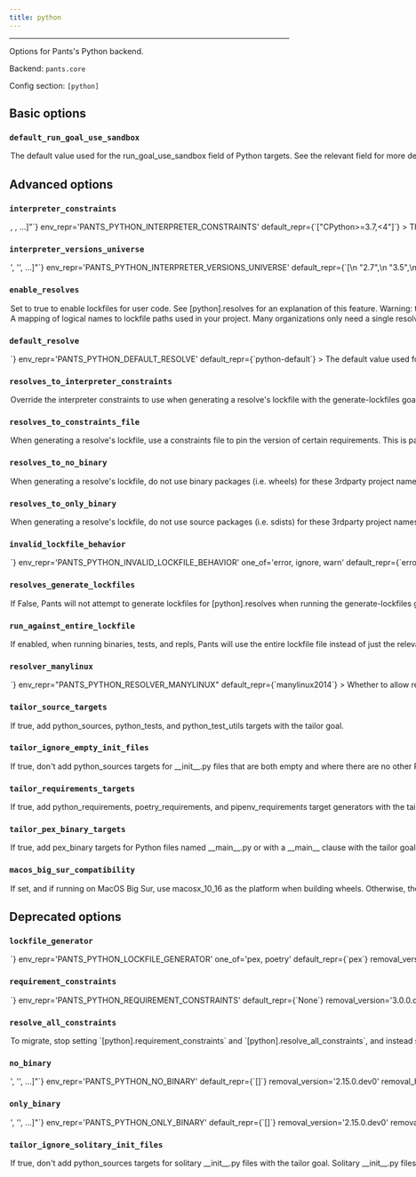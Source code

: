 ```yaml
---
title: python
---
```



---

Options for Pants&#x27;s Python backend.

Backend: <span className="color--primary">`pants.core`</span>

Config section: <span className="color--primary">`[python]`</span>

<span className={styles.options}>

## Basic options

### `default_run_goal_use_sandbox`

<Option
  cli_repr={`--[no-]python-default-run-goal-use-sandbox`}
  env_repr="PANTS_PYTHON_DEFAULT_RUN_GOAL_USE_SANDBOX"
  default_repr={`True`}
>

The default value used for the `run_goal_use_sandbox` field of Python targets.
See the relevant field for more details.

</Option>

## Advanced options

### `interpreter_constraints`

<Option
  cli_repr={`--python-interpreter-constraints="[<requirement>, <requirement>, ...]"`}
  env_repr='PANTS_PYTHON_INTERPRETER_CONSTRAINTS'
  default_repr={`["CPython>=3.7,<4"]`}
>

The Python interpreters your codebase is compatible with.

These constraints are used as the default value for the `interpreter_constraints` field of Python targets.

Specify with requirement syntax, e.g. &#x27;CPython&gt;=2.7,&lt;3&#x27; (A CPython interpreter with version &gt;=2.7 AND version &lt;3) or &#x27;PyPy&#x27; (A pypy interpreter of any version). Multiple constraint strings will be ORed together.

</Option>

### `interpreter_versions_universe`

<Option
  cli_repr={`--python-interpreter-versions-universe="['<str>', '<str>', ...]"`}
  env_repr='PANTS_PYTHON_INTERPRETER_VERSIONS_UNIVERSE'
  default_repr={`[\n  "2.7",\n  "3.5",\n  "3.6",\n  "3.7",\n  "3.8",\n  "3.9",\n  "3.10",\n  "3.11"\n]`}
>

All known Python major/minor interpreter versions that may be used by either your code or tools used by your code.

This is used by Pants to robustly handle interpreter constraints, such as knowing when generating lockfiles which Python versions to check if your code is using.

This does not control which interpreter your code will use. Instead, to set your interpreter constraints, update `[python].interpreter_constraints`, the `interpreter_constraints` field, and relevant tool options like `[isort].interpreter_constraints` to tell Pants which interpreters your code actually uses. See https://www.pantsbuild.org/v2.14/docs/python-interpreter-compatibility.

All elements must be the minor and major Python version, e.g. &#x27;2.7&#x27; or &#x27;3.10&#x27;. Do not include the patch version.

</Option>

### `enable_resolves`

<Option
  cli_repr={`--[no-]python-enable-resolves`}
  env_repr='PANTS_PYTHON_ENABLE_RESOLVES'
  default_repr={`False`}
>

Set to true to enable lockfiles for user code. See `[python].resolves` for an explanation of this feature.

Warning: the `generate-lockfiles` goal does not yet work if you have local requirements, regardless of using Pex vs. Poetry for the lockfile generator. Support is coming in a future Pants release. In the meantime, the workaround is to host the files in a custom repository with `[python-repos]` (https://www.pantsbuild.org/v2.14/docs/python-third-party-dependencies#custom-repositories).

You may also run into issues generating lockfiles when using Poetry as the generator, rather than Pex. See the option `[python].lockfile_generator` for more information.

This option is mutually exclusive with `[python].requirement_constraints`. We strongly recommend using this option because it:

1. Uses `--hash` to validate that all downloaded files are expected, which reduces the risk of supply chain attacks.
2. Enforces that all transitive dependencies are in the lockfile, whereas constraints allow you to leave off dependencies. This ensures your build is more stable and reduces the risk of supply chain attacks.
3. Allows you to have multiple lockfiles in your repository.
   </Option>

### `resolves`

<Option
  cli_repr={`--python-resolves="{'key1': val1, 'key2': val2, ...}"`}
  env_repr='PANTS_PYTHON_RESOLVES'
  default_repr={`{"python-default": "3rdparty/python/default.lock"}`}
>

A mapping of logical names to lockfile paths used in your project.

Many organizations only need a single resolve for their whole project, which is a good default and often the simplest thing to do. However, you may need multiple resolves, such as if you use two conflicting versions of a requirement in your repository.

If you only need a single resolve, run `/home/josh/work/scie-pants/dist/scie-pants-linux-x86_64 generate-lockfiles` to generate the lockfile.

If you need multiple resolves:

1. Via this option, define multiple resolve names and their lockfile paths. The names should be meaningful to your repository, such as `data-science` or `pants-plugins`.
2. Set the default with `[python].default_resolve`.
3. Update your `python_requirement` targets with the `resolve` field to declare which resolve they should be available in. They default to `[python].default_resolve`, so you only need to update targets that you want in non-default resolves. (Often you&#x27;ll set this via the `python_requirements` or `poetry_requirements` target generators)
4. Run `/home/josh/work/scie-pants/dist/scie-pants-linux-x86_64 generate-lockfiles` to generate the lockfiles. If the results aren&#x27;t what you&#x27;d expect, adjust the prior step.
5. Update any targets like `python_source` / `python_sources`, `python_test` / `python_tests`, and `pex_binary` which need to set a non-default resolve with the `resolve` field.

If a target can work with multiple resolves, you can either use the `parametrize` mechanism or manually create a distinct target per resolve. See https://www.pantsbuild.org/v2.14/docs/targets for information about `parametrize`.

For example:

```
python_sources(
    resolve=parametrize("data-science", "web-app"),
)
```

You can name the lockfile paths what you would like; Pants does not expect a certain file extension or location.

Only applies if `[python].enable_resolves` is true.

</Option>

### `default_resolve`

<Option
  cli_repr={`--python-default-resolve=<str>`}
  env_repr='PANTS_PYTHON_DEFAULT_RESOLVE'
  default_repr={`python-default`}
>

The default value used for the `resolve` field.

The name must be defined as a resolve in `[python].resolves`.

</Option>

### `resolves_to_interpreter_constraints`

<Option
  cli_repr={`--python-resolves-to-interpreter-constraints="{'key1': val1, 'key2': val2, ...}"`}
  env_repr='PANTS_PYTHON_RESOLVES_TO_INTERPRETER_CONSTRAINTS'
  default_repr={`{}`}
>

Override the interpreter constraints to use when generating a resolve&#x27;s lockfile with the `generate-lockfiles` goal.

By default, each resolve from `[python].resolves` will use your global interpreter constraints set in `[python].interpreter_constraints`. With this option, you can override each resolve to use certain interpreter constraints, such as `{'data-science': ['==3.8.*']}`.

Warning: this does NOT impact the interpreter constraints used by targets within the resolve, which is instead set by the option `[python.interpreter_constraints` and the `interpreter_constraints` field. It only impacts how the lockfile is generated.

Pants will validate that the interpreter constraints of your code using a resolve are compatible with that resolve&#x27;s own constraints. For example, if your code is set to use [&#x27;==3.9.*&#x27;] via the `interpreter_constraints` field, but it&#x27;s using a resolve whose interpreter constraints are set to [&#x27;==3.7.*&#x27;], then Pants will error explaining the incompatibility.

The keys must be defined as resolves in `[python].resolves`. To change the interpreter constraints for tool lockfiles, change `[tool].interpreter_constraints`, e.g. `[black].interpreter_constraints`; if the tool does not have that option, it determines its interpreter constraints from your user code.

</Option>

### `resolves_to_constraints_file`

<Option
  cli_repr={`--python-resolves-to-constraints-file="{'key1': val1, 'key2': val2, ...}"`}
  env_repr='PANTS_PYTHON_RESOLVES_TO_CONSTRAINTS_FILE'
  default_repr={`{}`}
>

When generating a resolve&#x27;s lockfile, use a constraints file to pin the version of certain requirements. This is particularly useful to pin the versions of transitive dependencies of your direct requirements.

See https://pip.pypa.io/en/stable/user_guide/#constraints-files for more information on the format of constraint files and how constraints are applied in Pex and pip.

Expects a dictionary of resolve names from `[python].resolves` and Python tools (e.g. `black` and `pytest`) to file paths for constraints files. For example, `{'data-science': '3rdparty/data-science-constraints.txt'}`. If a resolve is not set in the dictionary, it will not use a constraints file.

You can use the key `__default__` to set a default value for all resolves.

Note: Only takes effect if you use Pex lockfiles. Use the default `[python].lockfile_generator = "pex"` and run the `generate-lockfiles` goal.

</Option>

### `resolves_to_no_binary`

<Option
  cli_repr={`--python-resolves-to-no-binary="{'key1': val1, 'key2': val2, ...}"`}
  env_repr='PANTS_PYTHON_RESOLVES_TO_NO_BINARY'
  default_repr={`{}`}
>

When generating a resolve&#x27;s lockfile, do not use binary packages (i.e. wheels) for these 3rdparty project names.

Expects a dictionary of resolve names from `[python].resolves` and Python tools (e.g. `black` and `pytest`) to lists of project names. For example, `{'data-science': ['requests', 'numpy']}`. If a resolve is not set in the dictionary, it will have no restrictions on binary packages.

You can use the key `__default__` to set a default value for all resolves.

For each resolve&#x27;s value, you can use the value `:all:` to disable all binary packages.

Note that some packages are tricky to compile and may fail to install when this option is used on them. See https://pip.pypa.io/en/stable/cli/pip_install/#install-no-binary for details.

Note: Only takes effect if you use Pex lockfiles. Use the default `[python].lockfile_generator = "pex"` and run the `generate-lockfiles` goal.

</Option>

### `resolves_to_only_binary`

<Option
  cli_repr={`--python-resolves-to-only-binary="{'key1': val1, 'key2': val2, ...}"`}
  env_repr='PANTS_PYTHON_RESOLVES_TO_ONLY_BINARY'
  default_repr={`{}`}
>

When generating a resolve&#x27;s lockfile, do not use source packages (i.e. sdists) for these 3rdparty project names, e.g `['django', 'requests']`.

Expects a dictionary of resolve names from `[python].resolves` and Python tools (e.g. `black` and `pytest`) to lists of project names. For example, `{'data-science': ['requests', 'numpy']}`. If a resolve is not set in the dictionary, it will have no restrictions on source packages.

You can use the key `__default__` to set a default value for all resolves.

For each resolve&#x27;s value, you can use the value `:all:` to disable all source packages.

Packages without binary distributions will fail to install when this option is used on them. See https://pip.pypa.io/en/stable/cli/pip_install/#install-only-binary for details.

Note: Only takes effect if you use Pex lockfiles. Use the default `[python].lockfile_generator = "pex"` and run the `generate-lockfiles` goal.

</Option>

### `invalid_lockfile_behavior`

<Option
  cli_repr={`--python-invalid-lockfile-behavior=<InvalidLockfileBehavior>`}
  env_repr='PANTS_PYTHON_INVALID_LOCKFILE_BEHAVIOR'
  one_of='error, ignore, warn'
  default_repr={`error`}
>

The behavior when a lockfile has requirements or interpreter constraints that are not compatible with what the current build is using.

We recommend keeping the default of `error` for CI builds.

Note that `warn` will still expect a Pants lockfile header, it only won&#x27;t error if the lockfile is stale and should be regenerated.

Use `ignore` to avoid needing a lockfile header at all, e.g. if you are manually managing lockfiles rather than using the `generate-lockfiles` goal.

</Option>

### `resolves_generate_lockfiles`

<Option
  cli_repr={`--[no-]python-resolves-generate-lockfiles`}
  env_repr='PANTS_PYTHON_RESOLVES_GENERATE_LOCKFILES'
  default_repr={`True`}
>

If False, Pants will not attempt to generate lockfiles for `[python].resolves` when running the `generate-lockfiles` goal.

This is intended to allow you to manually generate lockfiles for your own code, rather than using Pex lockfiles. For example, when adopting Pants in a project already using Poetry, you can use `poetry export --dev` to create a requirements.txt-style lockfile understood by Pants, then point `[python].resolves` to the file.

If you set this to False, Pants will not attempt to validate the metadata headers for your user lockfiles. This is useful so that you can keep `[python].invalid_lockfile_behavior` to `error` or `warn` if you&#x27;d like so that tool lockfiles continue to be validated, while user lockfiles are skipped.

Warning: it will likely be slower to install manually generated user lockfiles than Pex ones because Pants cannot as efficiently extract the subset of requirements used for a particular task. See the option `[python].run_against_entire_lockfile`.

</Option>

### `run_against_entire_lockfile`

<Option
  cli_repr={`--[no-]python-run-against-entire-lockfile`}
  env_repr='PANTS_PYTHON_RUN_AGAINST_ENTIRE_LOCKFILE'
  default_repr={`False`}
>

If enabled, when running binaries, tests, and repls, Pants will use the entire lockfile file instead of just the relevant subset.

If you are using Pex lockfiles, we generally do not recommend this. You will already get similar performance benefits to this option, without the downsides.

Otherwise, this option can improve performance and reduce cache size. But it has two consequences: 1) All cached test results will be invalidated if any requirement in the lockfile changes, rather than just those that depend on the changed requirement. 2) Requirements unneeded by a test/run/repl will be present on the sys.path, which might in rare cases cause their behavior to change.

This option does not affect packaging deployable artifacts, such as PEX files, wheels and cloud functions, which will still use just the exact subset of requirements needed.

</Option>

### `resolver_manylinux`

<Option
  cli_repr={`--python-resolver-manylinux=<str>`}
  env_repr="PANTS_PYTHON_RESOLVER_MANYLINUX"
  default_repr={`manylinux2014`}
>

Whether to allow resolution of manylinux wheels when resolving requirements
for foreign linux platforms. The value should be a manylinux platform upper
bound, e.g.: &#x27;manylinux2010&#x27;, or else the string &#x27;no&#x27; to
disallow.

</Option>

### `tailor_source_targets`

<Option
  cli_repr={`--[no-]python-tailor-source-targets`}
  env_repr="PANTS_PYTHON_TAILOR_SOURCE_TARGETS"
  default_repr={`True`}
>

If true, add `python_sources`, `python_tests`, and `python_test_utils` targets
with the `tailor` goal.

</Option>

### `tailor_ignore_empty_init_files`

<Option
  cli_repr={`--[no-]python-tailor-ignore-empty-init-files`}
  env_repr='PANTS_PYTHON_TAILOR_IGNORE_EMPTY_INIT_FILES'
  default_repr={`True`}
>

If true, don&#x27;t add `python_sources` targets for `__init__.py` files that are both empty and where there are no other Python files in the directory.

Empty and solitary `__init__.py` files usually exist as import scaffolding rather than true library code, so it can be noisy to add BUILD files.

Even if this option is set to true, Pants will still ensure the empty `__init__.py` files are included in the sandbox when running processes.

If you set to false, you may also want to set `[python-infer].init_files = "always"`.

</Option>

### `tailor_requirements_targets`

<Option
  cli_repr={`--[no-]python-tailor-requirements-targets`}
  env_repr='PANTS_PYTHON_TAILOR_REQUIREMENTS_TARGETS'
  default_repr={`True`}
>

If true, add `python_requirements`, `poetry_requirements`, and `pipenv_requirements` target generators with the `tailor` goal.

`python_requirements` targets are added for any file that matches the pattern `*requirements*.txt`. You will need to manually add `python_requirements` for different file names like `reqs.txt`.

`poetry_requirements` targets are added for `pyproject.toml` files with `[tool.poetry` in them.

</Option>

### `tailor_pex_binary_targets`

<Option
  cli_repr={`--[no-]python-tailor-pex-binary-targets`}
  env_repr="PANTS_PYTHON_TAILOR_PEX_BINARY_TARGETS"
  default_repr={`False`}
>

If true, add `pex_binary` targets for Python files named `__main__.py` or with
a `__main__` clause with the `tailor` goal.

</Option>

### `macos_big_sur_compatibility`

<Option
  cli_repr={`--[no-]python-macos-big-sur-compatibility`}
  env_repr="PANTS_PYTHON_MACOS_BIG_SUR_COMPATIBILITY"
  default_repr={`False`}
>

If set, and if running on MacOS Big Sur, use macosx_10_16 as the platform when
building wheels. Otherwise, the default of macosx_11_0 will be used. This may
be required for pip to be able to install the resulting distribution on Big
Sur.

</Option>

## Deprecated options

### `lockfile_generator`

<Option
  cli_repr={`--python-lockfile-generator=<LockfileGenerator>`}
  env_repr='PANTS_PYTHON_LOCKFILE_GENERATOR'
  one_of='pex, poetry'
  default_repr={`pex`}
  removal_version='2.15.0.dev0'
  removal_hint={'Pants will soon only support generating lockfiles via the Pex format, as Poetry-generated lockfiles mismatch with Pants\'s pip-based approach.<br /><br />If you do not want to use Pex lockfiles, you will still be able to manually generate lockfiles, e.g. by manually running `poetry export --dev` on your `poetry.lock`. See https://www.pantsbuild.org/v2.14/docs/python-third-party-dependencies#manually-generating-lockfiles for more information.<br /><br />While Pex generates locks in a proprietary JSON format, you can use the `/home/josh/work/scie-pants/dist/scie-pants-linux-x86_64 export` goal for Pants to create a virtual environment for interoperability with tools like IDEs.<br /><br />Please open a GitHub issue or reach out on Slack if you encounter issues while migrating: https://www.pantsbuild.org/v2.14/docs/getting-help<br /><br />Tip: you can incrementally migrate one lockfile at-a-time by dynamically setting the option `--python-lockfile-generator`. For example:<br /><br />  /home/josh/work/scie-pants/dist/scie-pants-linux-x86_64 --python-lockfile-generator=pex generate-lockfiles --resolve=black --resolve=isort<br />  /home/josh/work/scie-pants/dist/scie-pants-linux-x86_64 --python-lockfile-generator=poetry generate-lockfiles --resolve=python-default'}
>

Whether to use Pex or Poetry with the `generate-lockfiles` goal.

Poetry does not support these features:

1. `[python-repos]` for custom indexes/cheeseshops.
2. VCS (Git) requirements.
3. `[GLOBAL].ca_certs_path`.

If you use any of these features, you should use Pex.

Several users have also had issues with how Poetry&#x27;s lockfile generation handles environment markers for transitive dependencies; certain dependencies end up with nonsensical environment markers which cause the dependency to not be installed, then for Pants/Pex to complain the dependency is missing, even though it&#x27;s in the lockfile. There is a workaround: for `[python].resolves`, manually create a `python_requirement` target for the problematic transitive dependencies so that they are seen as direct requirements, rather than transitive. For tool lockfiles, add the problematic transitive dependency to `[tool].extra_requirements`, e.g. `[isort].extra_requirements`. Then, regenerate the lockfile(s) with the `generate-lockfiles` goal. Alternatively, use Pex for generation.

Finally, installing from a Poetry-generated lockfile is slower than installing from a Pex lockfile. When using a Pex lockfile, Pants will only install the subset needed for the current task.

However, Pex lockfile generation is a new feature. Given how vast the Python packaging ecosystem is, it is possible you may experience edge cases / bugs we haven&#x27;t yet covered. Bug reports are appreciated! https://github.com/pantsbuild/pants/issues/new/choose

Note that while Pex generates locks in a proprietary JSON format, you can use the `/home/josh/work/scie-pants/dist/scie-pants-linux-x86_64 export` goal for Pants to create a virtual environment for interoperability with tools like IDEs.

</Option>

### `requirement_constraints`

<Option
  cli_repr={`--python-requirement-constraints=<file_option>`}
  env_repr='PANTS_PYTHON_REQUIREMENT_CONSTRAINTS'
  default_repr={`None`}
  removal_version='3.0.0.dev0'
  removal_hint={'We encourage instead migrating to `[python].enable_resolves` and `[python].resolves`, which is an improvement over this option. The `[python].resolves` feature ensures that your lockfiles are fully comprehensive, i.e. include all transitive dependencies; uses hashes for better supply chain security; and supports advanced features like VCS and local requirements, along with options `[python].resolves_to_only_binary`.<br /><br />To migrate, stop setting `[python].requirement_constraints` and `[python].resolve_all_constraints`, and instead set `[python].enable_resolves` to `true`. Then, run `/home/josh/work/scie-pants/dist/scie-pants-linux-x86_64 generate-lockfiles`.'}
>

When resolving third-party requirements for your own code (vs. tools you run), use this constraints file to determine which versions to use.

Mutually exclusive with `[python].enable_resolves`, which we generally recommend as an improvement over constraints file.

See https://pip.pypa.io/en/stable/user_guide/#constraints-files for more information on the format of constraint files and how constraints are applied in Pex and pip.

This only applies when resolving user requirements, rather than tools you run like Black and Pytest. To constrain tools, set `[tool].lockfile`, e.g. `[black].lockfile`.

</Option>

### `resolve_all_constraints`

<Option
  cli_repr={`--[no-]python-resolve-all-constraints`}
  env_repr='PANTS_PYTHON_RESOLVE_ALL_CONSTRAINTS'
  default_repr={`True`}
  removal_version='3.0.0.dev0'
  removal_hint={'We encourage instead migrating to `[python].enable_resolves` and `[python].resolves`, which is an improvement over this option. The `[python].resolves` feature ensures that your lockfiles are fully comprehensive, i.e. include all transitive dependencies; uses hashes for better supply chain security; and supports advanced features like VCS and local requirements, along with options `[python].resolves_to_only_binary`.<br /><br />To migrate, stop setting `[python].requirement_constraints` and `[python].resolve_all_constraints`, and instead set `[python].enable_resolves` to `true`. Then, run `/home/josh/work/scie-pants/dist/scie-pants-linux-x86_64 generate-lockfiles`.'}
>

(Only relevant when using `[python].requirement_constraints.`) If enabled, when resolving requirements, Pants will first resolve your entire constraints file as a single global resolve. Then, if the code uses a subset of your constraints file, Pants will extract the relevant requirements from that global resolve so that only what&#x27;s actually needed gets used. If disabled, Pants will not use a global resolve and will resolve each subset of your requirements independently.

Usually this option should be enabled because it can result in far fewer resolves.

</Option>

### `no_binary`

<Option
  cli_repr={`--python-no-binary="['<str>', '<str>', ...]"`}
  env_repr='PANTS_PYTHON_NO_BINARY'
  default_repr={`[]`}
  removal_version='2.15.0.dev0'
  removal_hint={'Use `[python].resolves_to_no_binary`, which allows you to set `--no-binary` on a per-resolve basis for more flexibility. To keep this option\'s behavior, set `[python].resolves_to_no_binary` with the key `__default__` and the value you used on this option.'}
>

Do not use binary packages (i.e., wheels) for these 3rdparty projects.

Also accepts `:all:` to disable all binary packages.

Note that some packages are tricky to compile and may fail to install when this option is used on them. See https://pip.pypa.io/en/stable/cli/pip_install/#install-no-binary for details.

Note: Only takes effect if you use Pex lockfiles. Use the default `[python].lockfile_generator = "pex"` and run the `generate-lockfiles` goal.

</Option>

### `only_binary`

<Option
  cli_repr={`--python-only-binary="['<str>', '<str>', ...]"`}
  env_repr='PANTS_PYTHON_ONLY_BINARY'
  default_repr={`[]`}
  removal_version='2.15.0.dev0'
  removal_hint={'Use `[python].resolves_to_only_binary`, which allows you to set `--only-binary` on a per-resolve basis for more flexibility. To keep this option\'s behavior, set `[python].resolves_to_only_binary` with the key `__default__` and the value you used on this option.'}
>

Do not use source packages (i.e., sdists) for these 3rdparty projects.

Also accepts `:all:` to disable all source packages.

Packages without binary distributions will fail to install when this option is used on them. See https://pip.pypa.io/en/stable/cli/pip_install/#install-only-binary for details.

Note: Only takes effect if you use Pex lockfiles. Use the default `[python].lockfile_generator = "pex"` and run the `generate-lockfiles` goal.

</Option>

### `tailor_ignore_solitary_init_files`

<Option
  cli_repr={`--[no-]python-tailor-ignore-solitary-init-files`}
  env_repr='PANTS_PYTHON_TAILOR_IGNORE_SOLITARY_INIT_FILES'
  default_repr={`True`}
  removal_version='2.15.0.dev0'
  removal_hint={'Use `[python].tailor_ignore_empty_init_files`, which checks that the `__init__.py`file is both solitary and also empty.'}
>

If true, don&#x27;t add `python_sources` targets for solitary `__init__.py` files with the `tailor` goal.

Solitary `__init__.py` files usually exist as import scaffolding rather than true library code, so it can be noisy to add BUILD files.

Set to false if you commonly have packages containing real code in `__init__.py` without other `.py` files in the package.

</Option>

</span>
